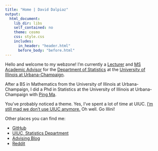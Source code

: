 ```yaml
---
title: "Home | David Dalpiaz"
output:
  html_document:
    lib_dir: libs
    self_contained: no
    theme: cosmo
    css: style.css
    includes:
      in_header: "header.html"
      before_body: "before.html"
---
```


Hello and welcome to my webzone! I'm currently a [Lecturer](http://www.stat.illinois.edu/people/faculty/dalpiaz.shtml) and [MS Academic Advisor](http://www.stat.illinois.edu/students/graduates.shtml) for the [Department of Statistics](http://www.stat.illinois.edu/) at the [University of Illinois at Urbana-Champaign](http://illinois.edu/).

After a BS in Mathematics from the University of Illinois at Urbana-Champaign, I did a Phd in Statistics at the University of Illinois at Urbana-Champaign with [Ping Ma](http://malab.uga.edu/).

You've probably noticed a theme. Yes, I've spent a lot of time at UIUC. [I'm still mad we don't use UIUC anymore.](https://en.wikipedia.org/wiki/List_of_the_oldest_currently_registered_Internet_domain_names) Oh well. Go Illini!


Other places you can find me:

- [GitHub](https://github.com/daviddalpiaz/)
- [UIUC, Statistics Department](http://www.stat.illinois.edu/people/faculty/dalpiaz.shtml)
- [Advising Blog](https://publish.illinois.edu/daviddalpiaz/)
- [Reddit](https://www.reddit.com/user/daviddalpiaz)
<!-- - [Last.fm](https://www.last.fm/user/daviddalpiaz) -->